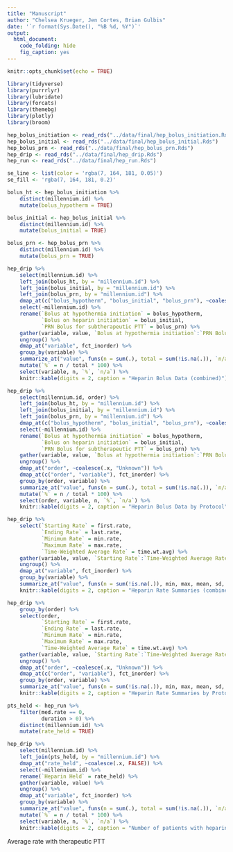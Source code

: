 ```yaml
---
title: "Manuscript"
author: "Chelsea Krueger, Jen Cortes, Brian Gulbis"
date: '`r format(Sys.Date(), "%B %d, %Y")`'
output:
  html_document:
    code_folding: hide
    fig_caption: yes
---
```


```r
knitr::opts_chunk$set(echo = TRUE)
```

```r
library(tidyverse)
library(purrrlyr)
library(lubridate)
library(forcats)
library(themebg)
library(plotly)
library(broom)

hep_bolus_initiation <- read_rds("../data/final/hep_bolus_initiation.Rds")
hep_bolus_initial <- read_rds("../data/final/hep_bolus_initial.Rds")
hep_bolus_prn <- read_rds("../data/final/hep_bolus_prn.Rds")
hep_drip <- read_rds("../data/final/hep_drip.Rds")
hep_run <- read_rds("../data/final/hep_run.Rds")

se_line <- list(color = 'rgba(7, 164, 181, 0.05)')
se_fill <- 'rgba(7, 164, 181, 0.2)'
```

```r
bolus_ht <- hep_bolus_initiation %>%
    distinct(millennium.id) %>%
    mutate(bolus_hypotherm = TRUE)

bolus_initial <- hep_bolus_initial %>%
    distinct(millennium.id) %>%
    mutate(bolus_initial = TRUE)

bolus_prn <- hep_bolus_prn %>%
    distinct(millennium.id) %>%
    mutate(bolus_prn = TRUE)
```

```r
hep_drip %>%
    select(millennium.id) %>%
    left_join(bolus_ht, by = "millennium.id") %>%
    left_join(bolus_initial, by = "millennium.id") %>%
    left_join(bolus_prn, by = "millennium.id") %>%
    dmap_at(c("bolus_hypotherm", "bolus_initial", "bolus_prn"), ~coalesce(.x, FALSE)) %>%
    select(-millennium.id) %>%
    rename(`Bolus at hypothermia initiation` = bolus_hypotherm,
           `Bolus on heparin initiation` = bolus_initial,
           `PRN Bolus for subtherapeutic PTT` = bolus_prn) %>%
    gather(variable, value, `Bolus at hypothermia initiation`:`PRN Bolus for subtherapeutic PTT`) %>%
    ungroup() %>%
    dmap_at("variable", fct_inorder) %>%
    group_by(variable) %>%
    summarize_at("value", funs(n = sum(.), total = sum(!is.na(.)), `n/a` = sum(is.na(.))), na.rm = TRUE) %>%
    mutate(`%` = n / total * 100) %>%
    select(variable, n, `%`, `n/a`) %>%
    knitr::kable(digits = 2, caption = "Heparin Bolus Data (combined)")
```

```r
hep_drip %>%
    select(millennium.id, order) %>%
    left_join(bolus_ht, by = "millennium.id") %>%
    left_join(bolus_initial, by = "millennium.id") %>%
    left_join(bolus_prn, by = "millennium.id") %>%
    dmap_at(c("bolus_hypotherm", "bolus_initial", "bolus_prn"), ~coalesce(.x, FALSE)) %>%
    select(-millennium.id) %>%
    rename(`Bolus at hypothermia initiation` = bolus_hypotherm,
           `Bolus on heparin initiation` = bolus_initial,
           `PRN Bolus for subtherapeutic PTT` = bolus_prn) %>%
    gather(variable, value, `Bolus at hypothermia initiation`:`PRN Bolus for subtherapeutic PTT`) %>%
    ungroup() %>%
    dmap_at("order", ~coalesce(.x, "Unknown")) %>%
    dmap_at(c("order", "variable"), fct_inorder) %>%
    group_by(order, variable) %>%
    summarize_at("value", funs(n = sum(.), total = sum(!is.na(.)), `n/a` = sum(is.na(.))), na.rm = TRUE) %>%
    mutate(`%` = n / total * 100) %>%
    select(order, variable, n, `%`, `n/a`) %>%
    knitr::kable(digits = 2, caption = "Heparin Bolus Data by Protocol")
```

```r
hep_drip %>%
    select(`Starting Rate` = first.rate,
           `Ending Rate` = last.rate,
           `Minimum Rate` = min.rate,
           `Maximum Rate` = max.rate,
           `Time-Weighted Average Rate` = time.wt.avg) %>%
    gather(variable, value, `Starting Rate`:`Time-Weighted Average Rate`) %>%
    ungroup() %>%
    dmap_at("variable", fct_inorder) %>%
    group_by(variable) %>%
    summarize_at("value", funs(n = sum(!is.na(.)), min, max, mean, sd, median, `25th` = quantile(., probs = 0.25), `75th` = quantile(., probs = 0.75), `n/a` = sum(is.na(.))), na.rm = TRUE) %>%
    knitr::kable(digits = 2, caption = "Heparin Rate Summaries (combined)")
```

```r
hep_drip %>%
    group_by(order) %>%
    select(order,
           `Starting Rate` = first.rate,
           `Ending Rate` = last.rate,
           `Minimum Rate` = min.rate,
           `Maximum Rate` = max.rate,
           `Time-Weighted Average Rate` = time.wt.avg) %>%
    gather(variable, value, `Starting Rate`:`Time-Weighted Average Rate`) %>%
    ungroup() %>%
    dmap_at("order", ~coalesce(.x, "Unknown")) %>%
    dmap_at(c("order", "variable"), fct_inorder) %>%
    group_by(order, variable) %>%
    summarize_at("value", funs(n = sum(!is.na(.)), min, max, mean, sd, median, `25th` = quantile(., probs = 0.25), `75th` = quantile(., probs = 0.75), `n/a` = sum(is.na(.))), na.rm = TRUE) %>%
    knitr::kable(digits = 2, caption = "Heparin Rate Summaries by Protocol")
```

```r
pts_held <- hep_run %>%
    filter(med.rate == 0,
           duration > 0) %>%
    distinct(millennium.id) %>%
    mutate(rate_held = TRUE)

hep_drip %>%
    select(millennium.id) %>%
    left_join(pts_held, by = "millennium.id") %>%
    dmap_at("rate_held", ~coalesce(.x, FALSE)) %>%
    select(-millennium.id) %>%
    rename(`Heparin Held` = rate_held) %>%
    gather(variable, value) %>%
    ungroup() %>%
    dmap_at("variable", fct_inorder) %>%
    group_by(variable) %>%
    summarize_at("value", funs(n = sum(.), total = sum(!is.na(.)), `n/a` = sum(is.na(.))), na.rm = TRUE) %>%
    mutate(`%` = n / total * 100) %>%
    select(variable, n, `%`, `n/a`) %>%
    knitr::kable(digits = 2, caption = "Number of patients with heparin held during infusion")
```

Average rate with therapeutic PTT

